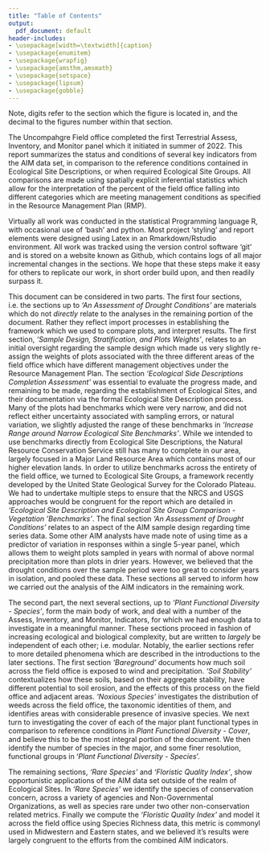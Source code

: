 ```yaml
---
title: "Table of Contents"
output:
  pdf_document: default
header-includes:
- \usepackage[width=\textwidth]{caption}
- \usepackage{enumitem}
- \usepackage{wrapfig}
- \usepackage{amsthm,amsmath}
- \usepackage{setspace}
- \usepackage{lipsum}
- \usepackage{gobble}
---
```


\pagenumbering{gobble}
\vspace{-1cm}

\begin{enumerate}[label=(\roman*)]
    \item Table of Contents \dotfill 1
    \item List of Figures \dotfill 2
    \item List of Tables \dotfill 4
    \item List of Acronyms \dotfill 5
    \item Abstract \dotfill 6
    \item Introduction \dotfill 7
    \item Executive Summary \dotfill 8
    \item Field Methods \dotfill 13
\end{enumerate}
\begin{enumerate}
    \item Sample Design, Stratification, and Plots Weights \dotfill 16
    \item Vegetation Re-classification \dotfill 25
    \item Ecological Site Descriptions Completion Assessment \dotfill 30
    \item Increase Range around Narrow Ecological Site Benchmarks \dotfill 33
    \item Ecological Site Description and Ecological Site Group Comparison - Vegetation 'Benchmarks' \dotfill 35
    \item An Assessment of Drought Conditions \dotfill 40
    \item An Overview of the Analytic Sections \dotfill 45
    \item Bare ground \dotfill 46
    \item Soil Stability \dotfill 49
    \item Invasive Species \dotfill 53
    \item Plant Functional Diversity - Cover \dotfill 57
    \item Plant Functional Diversity - Species \dotfill 61
    \item Rare Species \dotfill 75
    \item Floristic Quality Index \dotfill 81
    \item Glossary \dotfill 88
    \item Acknowledgements \dotfill 91
\end{enumerate} 

\newpage
\begin{center}
{\section{List of Figures}} 
\end{center}

\begin{enumerate}
    \item \textbf{Figure VIII.1} Layout of an AIM plot \dotfill 14
    \item \textbf{Figure 1.1} All AIM plots sampled in the field office  \dotfill 18
    \item \textbf{Figure 1.2} AIM plots sampled near Dominguez-Escalente NCA \dotfill 19
    \item \textbf{Figure 1.3} AIM plots sampled near Gunnison-Gorge NCA \dotfill 22
    \item \textbf{Figure 1.4} Summary of Plot Sampling Effort and Plot Fates \dotfill 24
    \item \textbf{Figure 2.1} Relationships between diagnostic metrics for vegetation types \dotfill 27
    \item \textbf{Figure 2.2} Percent Land Cover \dotfill 28
    \item \textbf{Figure 2.3} Movement of Pixels from stratification to post stratification \dotfill 29
    \item \textbf{Figure 3.1} Number of AIM plots per Ecological Site \dotfill 31
    \item \textbf{Figure 3.2} Number of plots which have Quantitative Benchmarks \dotfill 31
    \item \textbf{Figure 4.1} Imputed Ranges Around Mean Values \dotfill 33
    \item \textbf{Figure 5.1} Proportion of Plots mapped to their Ecological Site Groups \dotfill 36
    \item \textbf{Figure 5.2} Initial Relationship Between Field Verified ESD and ESG extracted from the gridded surface \dotfill 36
    \item \textbf{Figure 5.3} Relationships Between ESDs and ESGs midway through the cleaning process \dotfill 37
    \item \textbf{Figure 5.4} Relationship between ESDs and ESGs at end of classification process \dotfill 37
    \item \textbf{Figure 5.5} Mean Benchmarks ESD and ESG \dotfill 38
    \item \textbf{Figure 6.1} Stylized topographic map of the area of analysis \dotfill 42
    \item \textbf{Figure 6.2} SPEI of the Uncompahgre Field Office Area \dotfill 43
    \item \textbf{Figure 6.3} Drought Status of the Uncompahgre Field Office Area \dotfill 43
    \item \textbf{Figure 8.2} ESD and ESG derived Benchmarks [bare ground] \dotfill 46
    \item \textbf{Figure 8.3} Bare ground \dotfill 47
    \item \textbf{Figure 8.4} Land Meeting Benchmarks (Bare Ground) \dotfill 48
    \item \textbf{Figure 9.1} Estimates of Median Soil Stability \dotfill 50
    \item \textbf{Figure 9.2} Land Meeting Benchmarks (Soil Stability) \dotfill 51
    \item \textbf{Figure 10.1} Composite "Invasive Index" \dotfill 54
    \item \textbf{Figure 10.2} Invasive Species Index \dotfill 55
    \item \textbf{Figure 10.3} Invasive Species in the NE Field Office \dotfill 55
    \item \textbf{Figure 10.4} Land Meeting Benchmarks (Invasive Species) \dotfill 56
    \item \textbf{Figure 11.1} Validation of Calculations \dotfill 60
    \item \textbf{Figure 11.2} Forb Cover [Benchmarks] \dotfill 61
    \item \textbf{Figure 11.3} Shrub Cover [Benchmarks] \dotfill 63
    \item \textbf{Figure 11.4} Tree Cover [Benchmarks] \dotfill 64
    \item \textbf{Figure 11.5} Grass Cover [Benchmarks] \dotfill 65     
    \item \textbf{Figure 11.6} Proportion of Plots Meeting Benchmark \dotfill 66  
    \item \textbf{Figure 11.7} Total area of each stratum and the overall status of benchmarks \dotfill 67
    \item \textbf{Figure 12.1} Number of Species per Functional Group across ESD \dotfill 72     
    \item \textbf{Figure 12.2} Species Observed per AIM Plot \dotfill 73  
    \item \textbf{Figure 13.1} Species Occurrences \dotfill 78    
    \item \textbf{Figure 14.1} Measured Floristic Quality \dotfill 84   
    \item \textbf{Figure 14.2} Comparison of Median Values by Stratum \dotfill 86   
    \item \textbf{Figure 14.3} Predicted Floristic Quality \dotfill 86   
    \item \textbf{Figure 14.4} Model Selection Table \dotfill 88    
    \item \textbf{Figure 15.1} Alternative Stable States \dotfill 90   
    \item \textbf{Figure 15.2} A Sample Frame with Five Panels \dotfill 92   
\end{enumerate} 

Note, digits refer to the section which the figure is located in, and the decimal to the figures number within that section. 

\newpage
\begin{center}
{\section{List of Tables}} 
\end{center}

\begin{enumerate}
    \item \textbf{Figure VIII.1} Core Indicators and Methods to Collect them \dotfill 13
    \item \textbf{Figure IX.1} Resource Management Plan Goals and Objectives for Vegetation Resources \dotfill 14
    \item \textbf{Table  1.1} Original Sample Design for the Entire Sample Frame \dotfill 18
    \item \textbf{Table  1.2} Realized Weighted Sample Design for the Entire Sample Frame  \dotfill 18
    \item \textbf{Table  1.3} Original Sample Design for Areas of Critical Environmental Concern and Wilderness Study Areas \dotfill 19
    \item \textbf{Table  1.4} Number of Plots Drawn per ACEC  \dotfill 20
    \item \textbf{Table  1.5} Realized Weighted Sample Design for the Entire Sample Frame  \dotfill 20
    \item \textbf{Table  1.6} Original Sample Design for Dominguez-Escalante \dotfill 21
    \item \textbf{Table  1.7} Realized Weighted Sample Design for Dominguez-Escalante \dotfill 22
    \item \textbf{Table  1.8} Original Sample Design for Gunnison Gorge \dotfill 22
    \item \textbf{Table  1.9} Realized Weighted Sample Design for Gunnison Gorge \dotfill 23
    \item \textbf{Table  3.1} Variation of Benchmarks \dotfill 33
    \item \textbf{Table  5.1} Variables to calculate Potential Evaporation via the Penman-Montieth equation \dotfill 41
    \item \textbf{Table  5.2} SPI Values Interpretation  \dotfill 44
    \item \textbf{Table 10.1} Land Meeting Benchmarks by Administrative Unit \dotfill 68
    \item \textbf{Table 13.1} Seven Forms of Rarity - Conceptual \dotfill 76
    \item \textbf{Table 13.2} Seven Forms of Rarity - Examples \dotfill 77
    \item \textbf{Table 13.3} Rare Species and Plots Found at \dotfill 81
\end{enumerate} 

\newpage
\begin{center}
{\section{List of Acronyms}} 
\end{center}

\hspace{0pt}
\vfill
\begin{doublespacing}

\textbf{ACEC} Area of Critical Environmental Concern   \\  
\textbf{AIM} Terrestrial Assess, Inventory, and Monitor  \\   
\textbf{BLM} Bureau of Land Management   \\
\textbf{DEM} Digital Elevation Model  \\
\textbf{ES}  Ecological Site  \\
\textbf{ESD} Ecological Site Description  \\
\textbf{ESG} Ecological Site Group   \\
\textbf{MLRA} Major Land Resource Area   \\
\textbf{NCA}  National Conservation Area   \\
\textbf{NOC}  National Operations Center   \\
\textbf{NGO}  Non-Governmental Organization  \\ 
\textbf{NPS} National Park Service    \\
\textbf{NRCS} National Resource Conservation Service \\   
\textbf{RMP}  Resource Management Plan   \\
\textbf{USFS} United States Forest Service  \\       
\textbf{USGS}  United States Geological Survey \\     
\textbf{WSA} Wilderness Study Area  \\

\end{doublespacing}
\vfill
\hspace{0pt}

\newpage
\begin{center}
{\section{Abstract}} 
\end{center}

The Uncompahgre Field office completed the first Terrestrial Assess, Inventory, and Monitor panel which it initiated in summer of 2022. This report summarizes the status and conditions of several key indicators from the AIM data set, in comparison to the reference conditions contained in Ecological Site Descriptions, or when required Ecological Site Groups. All comparisons are made using spatially explicit inferential statistics which allow for the interpretation of the percent of the field office falling into different categories which are meeting management conditions as specified in the Resource Management Plan (RMP).

Virtually all work was conducted in the statistical Programming language R, with occasional use of 'bash' and python. Most project 'styling' and report elements were designed using Latex in an Rmarkdown/Rstudio environment. All work was tracked using the version control software 'git' and is stored on a website known as Github, which contains logs of all major incremental changes in the sections. We hope that these steps make it easy for others to replicate our work, in short order build upon, and then readily surpass it.

\newpage
\begin{center}
{\section{Introduction}}
\end{center}

This document can be considered in two parts. The first four sections, i.e. the sections up to *'An Assessment of Drought Conditions'* are materials which do not *directly* relate to the analyses in the remaining portion of the document. Rather they reflect import processes in establishing the framework which we used to compare plots, and interpret results. The first section, *'Sample Design, Stratification, and Plots Weights'*, relates to an initial oversight regarding the sample design which made us very slightly re-assign the weights of plots associated with the three different areas of the field office which have different management objectives under the Resource Management Plan. The section *'Ecological Side Descriptions Completion Assessment'* was essential to evaluate the progress made, and remaining to be made, regarding the establishment of Ecological Sites, and their documentation via the formal Ecological Site Description process. Many of the plots had benchmarks which were very narrow, and did not reflect either uncertainty associated with sampling errors, or natural variation, we slightly adjusted the range of these benchmarks in *'Increase Range around Narrow Ecological Site Benchmarks'*. While we intended to use benchmarks directly from Ecological Site Descriptions, the Natural Resource Conservation Service still has many to complete in our area, largely focused in a Major Land Resource Area which contains most of our higher elevation lands. In order to utilize benchmarks across the entirety of the field office, we turned to Ecological Site Groups, a framework recently developed by the United State Geological Survey for the Colorado Plateau. We had to undertake multiple steps to ensure that the NRCS and USGS approaches would be congruent for the report which are detailed in *'Ecological Site Description and Ecological Site Group Comparison - Vegetation 'Benchmarks'*. The final section *'An Assessment of Drought Conditions'* relates to an aspect of the AIM sample design regarding time series data. Some other AIM analysts have made note of using time as a predictor of variation in responses within a single 5-year panel, which allows them to weight plots sampled in years with normal of above normal precipitation more than plots in drier years. However, we believed that the drought conditions over the sample period were too great to consider years in isolation, and pooled these data. These sections all served to inform how we carried out the analysis of the AIM indicators in the remaining work.

The second part, the next several sections, up to *'Plant Functional Diversity - Species'*, form the main body of work, and deal with a number of the Assess, Inventory, and Monitor, Indicators, for which we had enough data to investigate in a meaningful manner. These sections proceed in fashion of increasing ecological and biological complexity, but are written to *largely* be independent of each other; i.e. modular. Notably, the earlier sections refer to more detailed phenomena which are described in the introductions to the later sections. The first section *'Bareground'* documents how much soil across the field office is exposed to wind and precipitation. *'Soil Stability'* contextualizes how these soils, based on their aggregate stability, have different potential to soil erosion, and the effects of this process on the field office and adjacent areas. *'Noxious Species'* investigates the distribution of weeds across the field office, the taxonomic identities of them, and identifies areas with considerable presence of invasive species. We next turn to investigating the cover of each of the major plant functional types in comparison to reference conditions in *Plant Functional Diversity - Cover*, and believe this to be the most integral portion of the document. We then identify the number of species in the major, and some finer resolution, functional groups in '*Plant Functional Diversity - Species*'. 

The remaining sections, *'Rare Species'* and *'Floristic Quality Index'*, show opportunistic applications of the AIM data set outside of the realm of Ecological Sites. In *'Rare Species'* we identify the species of conservation concern, across a variety of agencies and Non-Governmental Organizations, as well as species rare under two other non-conservation related metrics. Finally we compute the *'Floristic Quality Index'* and model it across the field office using Species Richness data, this metric is commonyl used in Midwestern and Eastern states, and we believed it's results were largely congruent to the efforts from the combined AIM indicators. 

